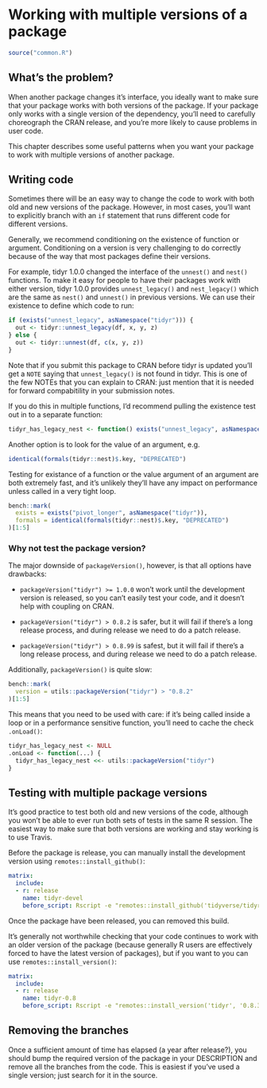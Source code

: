 # Working with multiple versions of a package {#changes-multivers}

```r
source("common.R")
```

## What's the problem?

When another package changes it's interface, you ideally want to make sure that your package works with both versions of the package. If your package only works with a single version of the dependency, you'll need to carefully choreograph the CRAN release, and you're more likely to cause problems in user code. 

This chapter describes some useful patterns when you want your package to work with multiple versions of another package.

## Writing code

Sometimes there will be an easy way to change the code to work with both old and new versions of the package. However, in most cases, you'll want to explicitly branch with an `if` statement that runs different code for different versions.

Generally, we recommend conditioning on the existence of function or argument. Conditioning on a version is very challenging to do correctly because of the way that most packages define their versions.

For example, tidyr 1.0.0 changed the interface of the `unnest()` and `nest()` functions. To make it easy for people to have their packages work with either version, tidyr 1.0.0 provides `unnest_legacy()` and `nest_legacy()` which are the same as `nest()` and `unnest()` in previous versions. We can use their existence to define which code to run:

```r
if (exists("unnest_legacy", asNamespace("tidyr"))) {
  out <- tidyr::unnest_legacy(df, x, y, z)
} else {
  out <- tidyr::unnest(df, c(x, y, z))
}
```

Note that if you submit this package to CRAN before tidyr is updated you'll get a `NOTE` saying that `unnest_legacy()` is not found in tidyr. This is one of the few NOTEs that you can explain to CRAN: just mention that it is needed for forward compabitility in your submission notes.

If you do this in multiple functions, I'd recommend pulling the existence test out in to a separate function:

```r
tidyr_has_legacy_nest <- function() exists("unnest_legacy", asNamespace("tidyr"))
```

Another option is to look for the value of an argument, e.g.

```r
identical(formals(tidyr::nest)$.key, "DEPRECATED")
```

Testing for existance of a function or the value argument of an argument are both extremely fast, and it's unlikely they'll have any impact on performance unless called in a very tight loop. 

```r
bench::mark(
  exists = exists("pivot_longer", asNamespace("tidyr")),
  formals = identical(formals(tidyr::nest)$.key, "DEPRECATED")
)[1:5]
```

### Why not test the package version?

The major downside of `packageVersion()`, however, is that all options have drawbacks:

* `packageVersion("tidyr") >= 1.0.0` won't work until the development version 
   is released, so you can't easily test your code, and it doesn't help with
   coupling on CRAN.
   
* `packageVersion("tidyr") > 0.8.2` is safer, but it will fail if there's a 
  long release process, and during release we need to do a patch release.
  
* `packageVersion("tidyr") > 0.8.99` is safest, but it will fail if there's a 
  long release process, and during release we need to do a patch release.

Additionally, `packageVersion()` is quite slow:

```r
bench::mark(
  version = utils::packageVersion("tidyr") > "0.8.2"
)[1:5]
```

This means that you need to be used with care: if it's being called inside a loop or in a performance sensitive function, you'll need to cache the check `.onLoad()`:

```r
tidyr_has_legacy_nest <- NULL
.onLoad <- function(...) {
  tidyr_has_legacy_nest <<- utils::packageVersion("tidyr")
}
```

## Testing with multiple package versions

It's good practice to test both old and new versions of the code, although you won't be able to ever run both sets of tests in the same R session. The easiest way to make sure that both versions are working and stay working is to use Travis.

Before the package is release, you can manually install the development version using `remotes::install_github()`:

```yaml
matrix:
  include:
  - r: release
    name: tidyr-devel
    before_script: Rscript -e "remotes::install_github('tidyverse/tidyr')"
```

Once the package have been released, you can removed this build. 

It's generally not worthwhile checking that your code continues to work with an older version of the package (because generally R users are effectively forced to have the latest version of packages), but if you want to you can use `remotes::install_version()`:

```yaml
matrix:
  include:
  - r: release
    name: tidyr-0.8
    before_script: Rscript -e "remotes::install_version('tidyr', '0.8.3')"
```

## Removing the branches

Once a sufficient amount of time has elapsed (a year after release?), you should bump the required version of the package in your DESCRIPTION and remove all the branches from the code. This is easiest if you've used a single version; just search for it in the source.